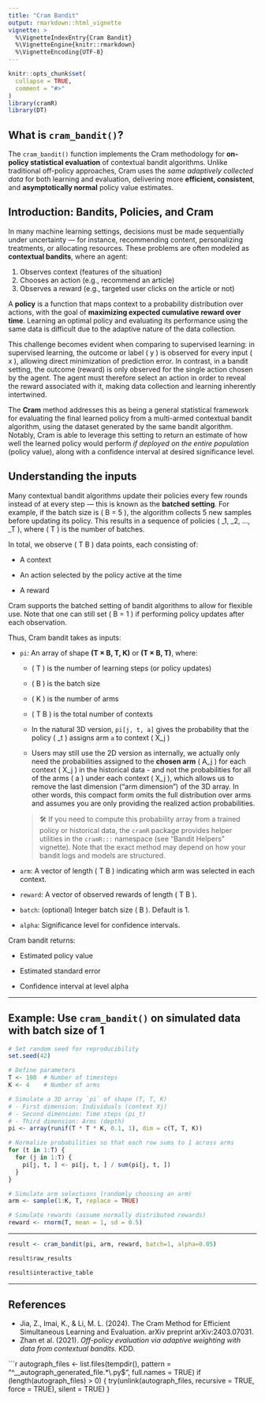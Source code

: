 ```yaml
---
title: "Cram Bandit"
output: rmarkdown::html_vignette
vignette: >
  %\VignetteIndexEntry{Cram Bandit}
  %\VignetteEngine{knitr::rmarkdown}
  %\VignetteEncoding{UTF-8}
---
```


```r
knitr::opts_chunk$set(
  collapse = TRUE,
  comment = "#>"
)
library(cramR)
library(DT)
```

## What is `cram_bandit()`?

The `cram_bandit()` function implements the Cram methodology for **on-policy statistical evaluation** of contextual bandit algorithms. Unlike traditional off-policy approaches, Cram uses the *same adaptively collected data* for both learning and evaluation, delivering more **efficient, consistent**, and **asymptotically normal** policy value estimates.

## Introduction: Bandits, Policies, and Cram

In many machine learning settings, decisions must be made sequentially under uncertainty — for instance, recommending content, personalizing treatments, or allocating resources. These problems are often modeled as **contextual bandits**, where an agent:

1. Observes context (features of the situation)
2. Chooses an action (e.g., recommend an article)
3. Observes a reward (e.g., targeted user clicks on the article or not)

A **policy** is a function that maps context to a probability distribution over actions, with the goal of **maximizing expected cumulative reward over time**. Learning an optimal policy and evaluating its performance using the same data is difficult due to the adaptive nature of the data collection. 

This challenge becomes evident when comparing to supervised learning: in supervised learning, the outcome or label \( y \) is observed for every input \( x \), allowing direct minimization of prediction error. In contrast, in a bandit setting, the outcome (reward) is only observed for the single action chosen by the agent. The agent must therefore select an action in order to reveal the reward associated with it, making data collection and learning inherently intertwined.

The **Cram** method addresses this as being a general statistical framework for evaluating the final learned policy from a multi-armed contextual bandit algorithm, using the dataset generated
by the same bandit algorithm. Notably, Cram is able to leverage this setting to return an estimate of how well the learned policy would perform *if deployed on the entire population* (policy value), along with a confidence interval at desired significance level.

## Understanding the inputs

Many contextual bandit algorithms update their policies every few rounds instead of at every step — this is known as the **batched setting**. For example, if the batch size is \( B = 5 \), the algorithm collects 5 new samples before updating its policy. This results in a sequence of policies \( \hat{\pi}_1, \hat{\pi}_2, ..., \hat{\pi}_T \), where \( T \) is the number of batches.

In total, we observe \( T \times B \) data points, each consisting of:

- A context

- An action selected by the policy active at the time

- A reward


Cram supports the batched setting of bandit algorithms to allow for flexible use. Note that one can still set \( B = 1 \) if performing policy updates after each observation.

Thus, Cram bandit takes as inputs:

- `pi`: An array of shape **(T × B, T, K)** or **(T × B, T)**, where:

  - \( T \) is the number of learning steps (or policy updates)
  
  - \( B \) is the batch size
  
  - \( K \) is the number of arms
  
  - \( T \times B \) is the total number of contexts
  
  - In the natural 3D version, `pi[j, t, a]` gives the probability that the policy \( \hat{\pi}_t \) assigns arm `a` to context \( X_j \)
  
  - Users may still use the 2D version as internally, we actually only need the probabilities assigned to the **chosen arm** \( A_j \) for each context \( X_j \) in the historical data - and not the probabilities for all of the arms \( a \) under each context \( X_j \), which allows us to remove the last dimension ("arm dimension") of the 3D array. In other words, this compact form omits the full distribution over arms and assumes you are only providing the realized action probabilities.
  
  > 🛠️ If you need to compute this probability array from a trained policy or historical data, the `cramR` package provides helper utilities in the `cramR:::` namespace (see “Bandit Helpers” vignette). Note that the exact method may depend on how your bandit logs and models are structured.
  
- `arm`: A vector of length \( T \times B \) indicating which arm was selected in each context.

- `reward`: A vector of observed rewards of length \( T \times B \).

- `batch`: (optional) Integer batch size \( B \). Default is 1.

- `alpha`: Significance level for confidence intervals.

Cram bandit returns:

- Estimated policy value  

- Estimated standard error 

- Confidence interval at level alpha

---

## Example: Use `cram_bandit()` on simulated data with batch size of 1

```r
# Set random seed for reproducibility
set.seed(42)

# Define parameters
T <- 100  # Number of timesteps
K <- 4    # Number of arms

# Simulate a 3D array `pi` of shape (T, T, K)
# - First dimension: Individuals (context Xj)
# - Second dimension: Time steps (pi_t)
# - Third dimension: Arms (depth)
pi <- array(runif(T * T * K, 0.1, 1), dim = c(T, T, K))

# Normalize probabilities so that each row sums to 1 across arms
for (t in 1:T) {
  for (j in 1:T) {
    pi[j, t, ] <- pi[j, t, ] / sum(pi[j, t, ])  
  }
}

# Simulate arm selections (randomly choosing an arm)
arm <- sample(1:K, T, replace = TRUE)

# Simulate rewards (assume normally distributed rewards)
reward <- rnorm(T, mean = 1, sd = 0.5)
```

---

```r
result <- cram_bandit(pi, arm, reward, batch=1, alpha=0.05)
```


```r
result$raw_results
```


```r
result$interactive_table
```

---

## References

- Jia, Z., Imai, K., & Li, M. L. (2024). The Cram Method for Efficient Simultaneous Learning and Evaluation. arXiv preprint arXiv:2403.07031.
- Zhan et al. (2021). *Off-policy evaluation via adaptive weighting with data from contextual bandits.* KDD.


```r
autograph_files <- list.files(tempdir(), pattern = "^__autograph_generated_file.*\\.py$", full.names = TRUE)
if (length(autograph_files) > 0) {
  try(unlink(autograph_files, recursive = TRUE, force = TRUE), silent = TRUE)
}

